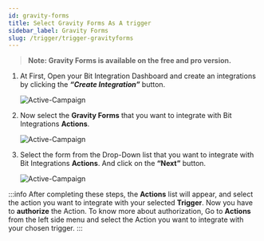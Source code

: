 ```yaml
---
id: gravity-forms
title: Select Gravity Forms As A trigger
sidebar_label: Gravity Forms
slug: /trigger/trigger-gravityforms
---
```



> **Note: Gravity Forms is available on the free and pro version.**

1. At First, Open your Bit Integration Dashboard and create an integrations by clicking the **_“Create Integration”_** button.

   <Image
     src="trigger/gravity-forms/_create-integrations"
     alt="Active-Campaign"
     w="1020"
     h="350"
   />

2. Now select the **Gravity Forms** that you want to integrate with Bit Integrations **Actions**.

   <Image
     src="trigger/gravity-forms/_select-trigger"
     alt="Active-Campaign"
     w="1020"
     h="350"
   />

3. Select the form from the Drop-Down list that you want to integrate with Bit Integrations **Actions**. And click on the **“Next”** button.

   <Image
     src="trigger/gravity-forms/_gravity-forms"
     alt="Active-Campaign"
     w="1020"
     h="350"
   />

:::info
  After completing these steps, the **Actions** list will appear, and select the action you want to integrate with your selected **Trigger**. Now you have to **authorize** the Action. To know more about authorization, Go to **Actions** from the left side menu and select the Action you want to integrate with your chosen trigger.
:::


<Feedback/>
